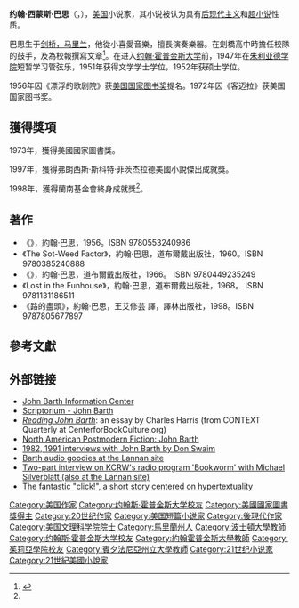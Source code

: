 '''约翰·西蒙斯·巴思'''（{{lang-en|John Simmons Barth}}，{{bd|1930年|3月27日||}}），[[美国|美国]]小说家，其小说被认为具有[[后现代主义|后现代主义]]和[[超小说|超小说]]性质。

巴思生于[[剑桥，马里兰|剑桥，马里兰]]，他從小喜愛音樂，擅長演奏樂器。在劍橋高中時擔任校隊的鼓手，及為校報撰寫文章<ref name = ' Barth ' >{{Cite web |url = https://www.forwardpathway.com/78062 | title =John Simmons Barth | publisher = 續航教育 |accessdate = 2021-01-26 }}</ref>。在进入[[约翰·霍普金斯大学|约翰·霍普金斯大学]]前，1947年在[[朱利亚德学院|朱利亚德学院]]短暂学习管弦乐，1951年获得文学学士学位，1952年获硕士学位。

1956年因《漂浮的歌剧院》获[[美国国家图书奖|美国国家图书奖]]提名。1972年因《客迈拉》获美国国家图书奖。

==獲得獎項==
1973年，獲得美國國家圖書獎。

1997年，獲得弗朗西斯·斯科特·菲茨杰拉德美國小說傑出成就獎。

1998年，獲得蘭南基金會終身成就獎<ref name = ' Barth ' />。

== 著作 ==
* 《{{link-en|The Floating Opera|The Floating Opera}}》，約翰·巴思，1956。ISBN 9780553240986
* 《The Sot-Weed Factor》，約翰·巴思，道布爾戴出版社，1960。ISBN 9780385240888
* 《{{link-en|Giles Goat-Boy|Giles Goat-Boy}}》，約翰·巴思，道布爾戴出版社，1966。 ISBN 9780449235249
* 《Lost in the Funhouse》，約翰·巴思，道布爾戴出版社，1968。 ISBN 9781131186511
* 《路的盡頭》，約翰·巴思，王艾修芸 譯，譯林出版社，1998。ISBN 9787805677897

== 參考文獻 ==
{{Reflist}}


== 外部链接 ==
*[http://webarchive.loc.gov/all/20011128034913/http%3A//www.dave%2Dedelman.com/barth/index.cfm John Barth Information Center]
*[https://web.archive.org/web/20140624052355/http://www.themodernword.com/scriptorium/barth.html Scriptorium - John Barth]
*[https://web.archive.org/web/20120205025459/http://www.centerforbookculture.org/context/no5/harris.html ''Reading John Barth'']: an essay by Charles Harris (from CONTEXT Quarterly at CenterforBookCulture.org)
*[http://www.eng.fju.edu.tw/English_Literature/barth/ North American Postmodern Fiction: John Barth] {{Wayback|url=http://www.eng.fju.edu.tw/English_Literature/barth/ |date=20200808083849 }}
*[https://web.archive.org/web/20080329205849/http://www.wiredforbooks.org/johnbarth/index.htm 1982, 1991 interviews with John Barth by [[Don_Swaim|Don Swaim]]]
* [https://web.archive.org/web/20080327041626/http://www.lannan.org/lf/rc/event/john-barth/ Barth audio goodies at the Lannan site]
* [https://web.archive.org/web/20080327043115/http://www.lannan.org/lf/audio/bookworm/ad/ Two-part interview on KCRW's radio program 'Bookworm' with Michael Silverblatt (also at the Lannan site)]
* [http://www.tnellen.com/cybereng/barth.htm  The fantastic "click!", a short story centered on hypertextuality] {{Wayback|url=http://www.tnellen.com/cybereng/barth.htm |date=20210314192946 }}
{{Authority control}}

{{DEFAULTSORT:Barth, John}}
[[Category:美国作家|Category:美国作家]]
[[Category:约翰斯·霍普金斯大学校友|Category:约翰斯·霍普金斯大学校友]]
[[Category:美國國家圖書獎得主|Category:美國國家圖書獎得主]]
[[Category:20世纪作家|Category:20世纪作家]]
[[Category:美国短篇小说家|Category:美国短篇小说家]]
[[Category:後現代作家|Category:後現代作家]]
[[Category:美国文理科学院院士|Category:美国文理科学院院士]]
[[Category:馬里蘭州人|Category:馬里蘭州人]]
[[Category:波士頓大學教師|Category:波士頓大學教師]]
[[Category:约翰斯·霍普金斯大学校友|Category:约翰斯·霍普金斯大学校友]]
[[Category:約翰霍普金斯大學教師|Category:約翰霍普金斯大學教師]]
[[Category:茱莉亞學院校友|Category:茱莉亞學院校友]]
[[Category:賓夕法尼亞州立大學教師|Category:賓夕法尼亞州立大學教師]]
[[Category:21世纪小说家|Category:21世纪小说家]]


[[Category:21世紀美國小說家|Category:21世紀美國小說家]]